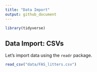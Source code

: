 ```yaml
---
title: "Data Import"
output: github_document
---
```


```r
library(tidyverse)
```

## Data Import: CSVs


Let's import data using the `readr` package.

```r
read_csv("data/FAS_litters.csv")
```

